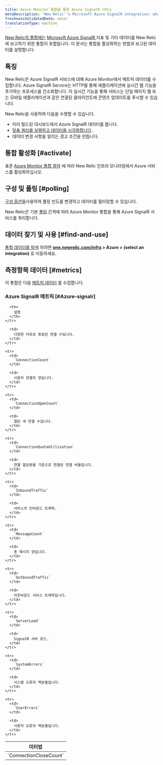 ```yaml
---
title: Azure Monitor 통합을 통한 Azure SignalR 서비스
metaDescription: 'New Relic''s Microsoft Azure SignalR integration: what data it reports and how to enable it.'
freshnessValidatedDate: never
translationType: machine
---
```


[New Relic의 통합에는](/docs/infrastructure/integrations-getting-started/getting-started/introduction-infrastructure-integrations) [Microsoft Azure SignalR ](https://learn.microsoft.com/en-us/azure/azure-signalr/)지표 및 기타 데이터를 New Relic에 보고하기 위한 통합이 포함됩니다. 이 문서는 통합을 활성화하는 방법과 보고된 데이터를 설명합니다.

## 특징

New Relic은 Azure SignalR 서비스에 대해 Azure Monitor에서 메트릭 데이터를 수집합니다. Azure SignalR Service는 HTTP를 통해 애플리케이션에 실시간 웹 기능을 추가하는 프로세스를 간소화합니다. 이 실시간 기능을 통해 서비스는 단일 페이지 웹 또는 모바일 애플리케이션과 같은 연결된 클라이언트에 콘텐츠 업데이트를 푸시할 수 있습니다.

New Relic을 사용하여 다음을 수행할 수 있습니다.

* 미리 빌드된 대시보드에서 Azure SignalR 데이터를 봅니다.
* [맞춤 쿼리를 실행하고 데이터를 시각화합니다](/docs/infrastructure/integrations-getting-started/getting-started/use-integration-data-new-relic-insights) .
* 데이터 변경 사항을 알리는 경고 조건을 만듭니다.

## 통합 활성화 [#activate]

표준 [Azure Monitor 통합 절차](/docs/infrastructure/microsoft-azure-integrations/azure-integrations-list/azure-monitor) 에 따라 New Relic 인프라 모니터링에서 Azure 서비스를 활성화하십시오.

## 구성 및 폴링 [#polling]

[구성 옵션을](/docs/infrastructure/microsoft-azure-integrations/azure-integrations-list/azure-monitor/#settings)사용하여 폴링 빈도를 변경하고 데이터를 필터링할 수 있습니다.

New Relic은 기본 [폴링](/docs/infrastructure/microsoft-azure-integrations/azure-integrations-list/azure-monitor/#settings) 간격에 따라 Azure Monitor 통합을 통해 Azure SignalR 서비스를 쿼리합니다.

## 데이터 찾기 및 사용 [#find-and-use]

[통합 데이터를 탐색](/docs/infrastructure/integrations/find-use-infrastructure-integration-data) 하려면 <DNT>**[one.newrelic.com/infra](https://one.newrelic.com/infra) > Azure > (select an integration)**</DNT> 로 이동하세요.

## 측정항목 데이터 [#metrics]

이 통합은 다음 [메트릭 데이터](/docs/infrastructure/integrations-getting-started/getting-started/understand-integration-data-data-types#metric) 를 수집합니다.

### Azure SignalR 메트릭 [#Azure-signalr]

<table>
  <thead>
    <tr>
      <th style={{ width: "300px" }}>
        미터법
      </th>

      <th>
        설명
      </th>
    </tr>
  </thead>

  <tbody>
    <tr>
      <td>
        `ConnectionCloseCount`
      </td>

      <td>
        다양한 이유로 종료된 연결 수입니다.
      </td>
    </tr>

    <tr>
      <td>
        `ConnectionCount`
      </td>

      <td>
        사용자 연결의 양입니다.
      </td>
    </tr>

    <tr>
      <td>
        `ConnectionOpenCount`
      </td>

      <td>
        열린 새 연결 수입니다.
      </td>
    </tr>

    <tr>
      <td>
        `ConnectionQuotaUtilization`
      </td>

      <td>
        연결 할당량을 기준으로 연결된 연결 비율입니다.
      </td>
    </tr>

    <tr>
      <td>
        `InboundTraffic`
      </td>

      <td>
        서비스의 인바운드 트래픽.
      </td>
    </tr>

    <tr>
      <td>
        `MessageCount`
      </td>

      <td>
        총 메시지 양입니다.
      </td>
    </tr>

    <tr>
      <td>
        `OutboundTraffic`
      </td>

      <td>
        아웃바운드 서비스 트래픽입니다.
      </td>
    </tr>

    <tr>
      <td>
        `ServerLoad`
      </td>

      <td>
        SignalR 서버 로드.
      </td>
    </tr>

    <tr>
      <td>
        `SystemErrors`
      </td>

      <td>
        시스템 오류의 백분율입니다.
      </td>
    </tr>

    <tr>
      <td>
        `UserErrors`
      </td>

      <td>
        사용자 오류의 백분율입니다.
      </td>
    </tr>
  </tbody>
</table>